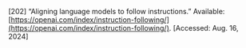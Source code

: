 \[202\]	“Aligning language models to follow instructions.” Available: [https://openai.com/index/instruction-following/](https://openai.com/index/instruction-following/). \[Accessed: Aug. 16, 2024\]